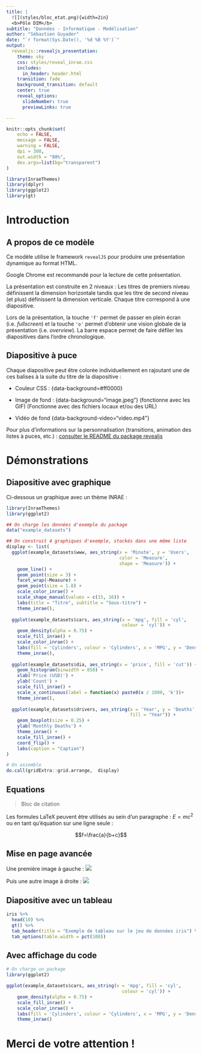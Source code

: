```yaml
---
title: | 
  ![](styles/bloc_etat.png){width=2in}  
  <b>Pôle DIM</b>
subtitle: "Données - Informatique - Modélisation"
author: "Sébastien Guyader"
date: "`r format(Sys.Date(), '%d %B %Y')`"
output:
  revealjs::revealjs_presentation:
    theme: sky
    css: styles/reveal_inrae.css
    includes:
      in_header: header.html
    transition: fade
    background_transition: default
    center: true
    reveal_options:
      slideNumber: true
      previewLinks: true

---
```


```r
knitr::opts_chunk$set(
	echo = FALSE,
	message = FALSE,
	warning = FALSE,
	dpi = 300,
	out.width = "80%",
	dev.args=list(bg="transparent")
)
```

```r
library(InraeThemes)
library(dplyr)
library(ggplot2)
library(gt)
```


# Introduction {data-background=#E0FFFF}

## A propos de ce modèle

Ce modèle utilise le framework `revealJS` pour produire une présentation dynamique au format HTML.

Google Chrome est recommandé pour la lecture de cette présentation.

La présentation est construite en 2 niveaux : Les titres de premiers niveau définissent la dimension horizontale tandis que les titre de second niveau (et plus) définissent la dimension verticale. Chaque titre correspond à une diapositive.

Lors de la présentation, la touche `'f'` permet de passer en plein écran (i.e. *fullscreen*) et la touche `'o'` permet d'obtenir une vision globale de la présentation (i.e. *overview*). La barre espace permet de faire défiler les diapositives dans l'ordre chronologique.

## Diapositive à puce {data-background=#FFA07A}

Chaque diapositive peut être colorée individuellement en rajoutant une de ces balises à la suite du titre de la diapositive :

- Couleur CSS : {data-background=#ff0000}

- Image de fond : {data-background="image.jpeg"} (fonctionne avec les GIF) (Fonctionne avec des fichiers locaux et/ou des URL)

- Vidéo de fond {data-background-video="video.mp4"}


Pour plus d'informations sur la personnalisation (transitions, animation des listes à puces, etc.) : [consulter le README du package revealjs](https://github.com/rstudio/revealjs)

# Démonstrations {data-background=https://upload.wikimedia.org/wikipedia/commons/thumb/7/72/Snow_Scene_at_Shipka_Pass_1.JPG/1280px-Snow_Scene_at_Shipka_Pass_1.JPG}

## Diapositive avec graphique

Ci-dessous un graphique avec un thème INRAE :

```r
library(InraeThemes)
library(ggplot2)

## On charge les données d'exemple du package
data("example_datasets")

## On construit 4 graphiques d'exemple, stockés dans une même liste
display <- list(
  ggplot(example_datasets$www, aes_string(x = 'Minute', y = 'Users',
                                          color = 'Measure',
                                          shape = 'Measure')) + 
    geom_line() + 
    geom_point(size = 3) + 
    facet_wrap(~Measure) +
    geom_point(size = 1.8) +
    scale_color_inrae() +
    scale_shape_manual(values = c(15, 16)) +
    labs(title = "Titre", subtitle = "Sous-titre") +
    theme_inrae(),
  
  ggplot(example_datasets$cars, aes_string(x = 'mpg', fill = 'cyl',
                                           colour = 'cyl')) + 
    geom_density(alpha = 0.75) + 
    scale_fill_inrae() +
    scale_color_inrae() +
    labs(fill = 'Cylinders', colour = 'Cylinders', x = 'MPG', y = 'Density') +
    theme_inrae(),
  
  ggplot(example_datasets$dia, aes_string(x = 'price', fill = 'cut')) + 
    geom_histogram(binwidth = 850) + 
    xlab('Price (USD)') + 
    ylab('Count') + 
    scale_fill_inrae() +
    scale_x_continuous(label = function(x) paste0(x / 1000, 'k'))+
    theme_inrae(),
  
  ggplot(example_datasets$drivers, aes_string(x = 'Year', y = 'Deaths',
                                              fill = "Year")) + 
    geom_boxplot(size = 0.25) + 
    ylab('Monthly Deaths') +
    theme_inrae() +
    scale_fill_inrae() +
    coord_flip() +
    labs(caption = "Caption") 
)

# On assemble
do.call(gridExtra::grid.arrange,  display)
```

## Equations {-}

> Bloc de citation

Les formules LaTeX peuvent être utilisés au sein d'un paragraphe : $E=mc^2$ ou en tant qu'équation sur une ligne seule :

::: {#eq1}
:::

$$f=\frac{a}{b+c}$$

## Mise en page avancée

<div class="container">

<div class="col">
Une première image à gauche :
![](https://miro.medium.com/max/1200/1*ZVlIZ1ZYC6rASz-dYPzhZQ.jpeg)
</div>

<div class="col">
Puis une autre image à droite :
![](https://pbs.twimg.com/media/EJ-maQOW4AAI16b?format=jpg&name=medium)
</div>
</div>

## Diapositive avec un tableau

```r
iris %>% 
  head(10) %>% 
  gt() %>% 
  tab_header(title = "Exemple de tableau sur le jeu de données iris") %>%
  tab_options(table.width = pct(100))
```

## Avec affichage du code

```r

# On charge un package
library(ggplot2)

ggplot(example_datasets$cars, aes_string(x = 'mpg', fill = 'cyl',
                                           colour = 'cyl')) + 
    geom_density(alpha = 0.75) + 
    scale_fill_inrae() +
    scale_color_inrae() +
    labs(fill = 'Cylinders', colour = 'Cylinders', x = 'MPG', y = 'Density') +
    theme_inrae()
```

# Merci de votre attention ! {data-background=#E0FFFF}
